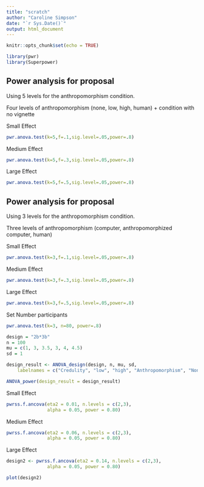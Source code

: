 ```yaml
---
title: "scratch"
author: "Caroline Simpson"
date: "`r Sys.Date()`"
output: html_document
---
```


```r
knitr::opts_chunk$set(echo = TRUE)
```

```r
library(pwr)
library(Superpower)
```

## Power analysis for proposal

Using 5 levels for the anthropomorphism condition.

Four levels of anthropomorphism (none, low, high, human) + condition with no vignette

Small Effect

```r
pwr.anova.test(k=5,f=.1,sig.level=.05,power=.8)
```

Medium Effect

```r
pwr.anova.test(k=5,f=.3,sig.level=.05,power=.8)
```

Large Effect

```r
pwr.anova.test(k=5,f=.5,sig.level=.05,power=.8)
```

## Power analysis for proposal

Using 3 levels for the anthropomorphism condition.

Three levels of anthropomorphism (computer, anthropomorphized computer, human)

Small Effect

```r
pwr.anova.test(k=3,f=.1,sig.level=.05,power=.8)
```

Medium Effect

```r
pwr.anova.test(k=3,f=.3,sig.level=.05,power=.8)
```

Large Effect

```r
pwr.anova.test(k=3,f=.5,sig.level=.05,power=.8)
```

Set Number participants

```r
pwr.anova.test(k=3, n=80, power=.8)
```

```r

design = "2b*3b"
n = 100
mu = c(1, 3, 3.5, 3, 4, 4.5)
sd = 1

design_result <- ANOVA_design(design, n, mu, sd,
	labelnames = c("Credulity", "low", "high", "Anthropomorphism", "None", "Some", "Human"))

ANOVA_power(design_result = design_result)
```

Small Effect

```r
pwrss.f.ancova(eta2 = 0.01, n.levels = c(2,3),
               alpha = 0.05, power = 0.80)
```

Medium Effect

```r
pwrss.f.ancova(eta2 = 0.06, n.levels = c(2,3),
               alpha = 0.05, power = 0.80)
```

Large Effect

```r
design2 <- pwrss.f.ancova(eta2 = 0.14, n.levels = c(2,3),
               alpha = 0.05, power = 0.80)

plot(design2)
```

